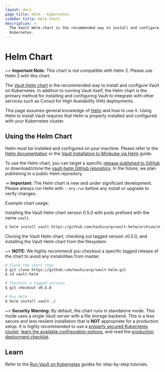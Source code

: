 ```yaml
---
layout: docs
page_title: Helm - Kubernetes
sidebar_title: Helm Chart
description: >-
  The Vault Helm chart is the recommended way to install and configure Vault on
  Kubernetes.
---
```


# Helm Chart

~> **Important Note:** This chart is not compatible with Helm 2. Please use Helm 3 with this chart.

The [Vault Helm chart](https://github.com/hashicorp/vault-helm)
is the recommended way to install and configure Vault on Kubernetes.
In addition to running Vault itself, the Helm chart is the primary
method for installing and configuring Vault to integrate with other
services such as Consul for High Availability (HA) deployments.

This page assumes general knowledge of [Helm](https://helm.sh/) and
how to use it. Using Helm to install Vault requires that Helm is
properly installed and configured with your Kubernetes cluster.

## Using the Helm Chart

Helm must be installed and configured on your machine. Please refer to the [Helm
documentation](https://helm.sh/) or the [Vault Installation to Minikube via
Helm](https://learn.hashicorp.com/vault/getting-started-k8s/minikube) guide.

To use the Helm chart, you can target a specific [release published to
GitHub](https://github.com/hashicorp/vault-helm/releases) or download/clone the
[vault-helm GitHub repository](https://github.com/hashicorp/vault-helm). In the
future, we plan publishing to a public Helm repository.

-> **Important:** The Helm chart is new and under significant development.
Please always run Helm with `--dry-run` before any install or upgrade to verify
changes.

Example chart usage:

Installing the Vault Helm chart version 0.5.0 with pods prefixed with the name
`vault`.

```sh
$ helm install vault https://github.com/hashicorp/vault-helm/archive/v0.5.0.tar.gz
```

Cloning the Vault Helm chart, checking out tagged version v0.5.0, and installing
the Vault Helm chart from the filesystem.

~> **NOTE:** We highly recommend you checkout a specific tagged release
of the chart to avoid any instabilities from master.

```sh
# Clone the chart repo
$ git clone https://github.com/hashicorp/vault-helm.git
$ cd vault-helm

# Checkout a tagged version
$ git checkout v0.5.0

# Run Helm
$ helm install vault ./
```

~> **Security Warning:** By default, the chart runs in standalone mode. This
mode uses a single Vault server with a file storage backend. This is a less
secure and less resilent installation that is **NOT** appropriate for a
production setup. It is highly recommended to use a [properly secured Kubernetes
cluster](https://kubernetes.io/docs/tasks/administer-cluster/securing-a-cluster/),
[learn the available configuration
options](/docs/platform/k8s/helm/configuration), and read the [production deployment
checklist](/docs/platform/k8s/helm/run#architecture).

## Learn

Refer to the [Run Vault on
Kubernetes](https://learn.hashicorp.com/vault?track=getting-started-k8s#getting-started-k8s)
guides for step-by-step tutorials.
